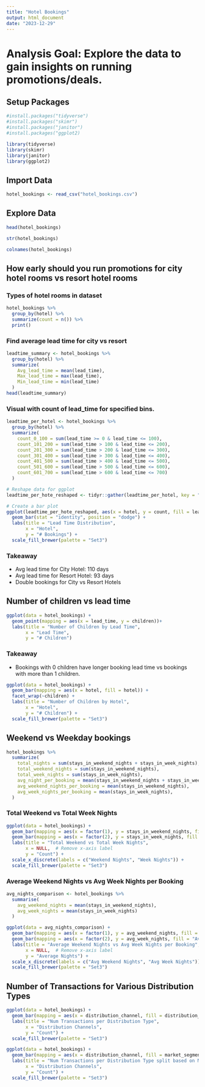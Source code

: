 ---
title: "Hotel Bookings"
output: html_document
date: "2023-12-29"
---
# Analysis Goal: Explore the data to gain insights on running promotions/deals.

## Setup Packages
```{r install packages}
#install.packages("tidyverse")
#install.packages("skimr")
#install.packages("janitor")
#install.packages("ggplot2)
```

```{r load packages}
library(tidyverse)
library(skimr)
library(janitor)
library(ggplot2)
```

## Import Data
```{r load dataset}
hotel_bookings <- read_csv("hotel_bookings.csv")
```

## Explore Data
```{r}
head(hotel_bookings)
```

```{r}
str(hotel_bookings)
```

```{r}
colnames(hotel_bookings)
```

## How early should you run promotions for city hotel rooms vs resort hotel rooms

### Types of hotel rooms in dataset
```{r}
hotel_bookings %>% 
  group_by(hotel) %>% 
  summarize(count = n()) %>% 
  print()
```

### Find average lead time for city vs resort
```{r}
leadtime_summary <- hotel_bookings %>% 
  group_by(hotel) %>% 
  summarize(
    Avg_lead_time = mean(lead_time),
    Max_lead_time = max(lead_time),
    Min_lead_time = min(lead_time)
  )
head(leadtime_summary)
```
### Visual with count of lead_time for specified bins.
```{r}
leadtime_per_hotel <- hotel_bookings %>% 
  group_by(hotel) %>% 
  summarize(
    count_0_100 = sum(lead_time >= 0 & lead_time <= 100),
    count_101_200 = sum(lead_time > 100 & lead_time <= 200),
    count_201_300 = sum(lead_time > 200 & lead_time <= 300),
    count_301_400 = sum(lead_time > 300 & lead_time <= 400),
    count_401_500 = sum(lead_time > 400 & lead_time <= 500),
    count_501_600 = sum(lead_time > 500 & lead_time <= 600),
    count_601_700 = sum(lead_time > 600 & lead_time <= 700)
  )

# Reshape data for ggplot
leadtime_per_hote_reshaped <- tidyr::gather(leadtime_per_hotel, key = "lead_time_range", value = "count", -hotel)

# Create a bar plot
ggplot(leadtime_per_hote_reshaped, aes(x = hotel, y = count, fill = lead_time_range)) +
  geom_bar(stat = "identity", position = "dodge") +
  labs(title = "Lead Time Distribution",
       x = "Hotel",
       y = "# Bookings") +
  scale_fill_brewer(palette = "Set3")
```
### Takeaway
- Avg lead time for City Hotel: 110 days
- Avg lead time for Resort Hotel: 93 days
- Double bookings for City vs Resort Hotels 

## Number of children vs lead time
```{r}
ggplot(data = hotel_bookings) +
  geom_point(mapping = aes(x = lead_time, y = children))+
  labs(title = "Number of Children by Lead Time",
       x = "Lead Time",
       y = "# Children")
```
### Takeaway
- Bookings with 0 children have longer booking lead time vs bookings with more than 1 children. 

```{r}
ggplot(data = hotel_bookings) +
  geom_bar(mapping = aes(x = hotel, fill = hotel)) +
  facet_wrap(~children) +
  labs(title = "Number of Children by Hotel",
       x = "Hotel",
       y = "# Children") +
  scale_fill_brewer(palette = "Set3")
```
## Weekend vs Weekday bookings

```{r}
hotel_bookings %>% 
  summarize(
    total_nights = sum(stays_in_weekend_nights + stays_in_week_nights), 
    total_weekend_nights = sum(stays_in_weekend_nights),
    total_week_nights = sum(stays_in_week_nights),
    avg_night_per_booking = mean(stays_in_weekend_nights + stays_in_week_nights),
    avg_weekend_nights_per_booking = mean(stays_in_weekend_nights),
    avg_week_nights_per_booking = mean(stays_in_week_nights),
  )
```
### Total Weekend vs Total Week Nights
```{r}
ggplot(data = hotel_bookings) +
  geom_bar(mapping = aes(x = factor(1), y = stays_in_weekend_nights, fill = "Weekend Nights"), stat = "identity") +
  geom_bar(mapping = aes(x = factor(2), y = stays_in_week_nights, fill = "Week Nights"), stat = "identity") +
  labs(title = "Total Weekend vs Total Week Nights",
       x = NULL,  # Remove x-axis label
       y = "Count") +
  scale_x_discrete(labels = c("Weekend Nights", "Week Nights")) +
  scale_fill_brewer(palette = "Set3")

```
### Average Weekend Nights vs Avg Week Nights per Booking
```{r}
avg_nights_comparison <- hotel_bookings %>%
  summarise(
    avg_weekend_nights = mean(stays_in_weekend_nights),
    avg_week_nights = mean(stays_in_week_nights)
  )

ggplot(data = avg_nights_comparison) +
  geom_bar(mapping = aes(x = factor(1), y = avg_weekend_nights, fill = "Avg Weekend Nights"), stat = "identity") +
  geom_bar(mapping = aes(x = factor(2), y = avg_week_nights, fill = "Avg Week Nights"), stat = "identity") +
  labs(title = "Average Weekend Nights vs Avg Week Nights per Booking",
       x = NULL,  # Remove x-axis label
       y = "Average Nights") +
  scale_x_discrete(labels = c("Avg Weekend Nights", "Avg Week Nights")) +
  scale_fill_brewer(palette = "Set3")

```
## Number of Transactions for Various Distribution Types
```{r}
ggplot(data = hotel_bookings) +
  geom_bar(mapping = aes(x = distribution_channel, fill = distribution_channel)) +
  labs(title = "Num Transactions per Distribution Type",
       x = "Distribution Channels",
       y = "Count") +
  scale_fill_brewer(palette = "Set3")
```


```{r}
ggplot(data = hotel_bookings) +
  geom_bar(mapping = aes(x = distribution_channel, fill = market_segment)) +
  labs(title = "Num Transactions per Distribution Type split based on Market Segment",
       x = "Distribution Channels",
       y = "Count") +
  scale_fill_brewer(palette = "Set3")
```





